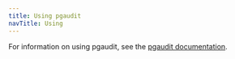 ```yaml
---
title: Using pgaudit
navTitle: Using
---
```


For information on using pgaudit, see the [pgaudit documentation](https://github.com/pgaudit/pgaudit).